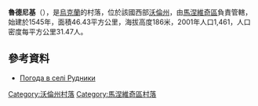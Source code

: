 {{coord|51|2|1|N|25|45|43|E|scale:30000|display=title}}

'''魯德尼基'''（{{lang-uk|Рудники}}），是[[烏克蘭|烏克蘭]]的村落，位於該國西部[[沃倫州|沃倫州]]，由[[馬涅維奇區|馬涅維奇區]]負責管轄，始建於1545年，面積46.43平方公里，海拔高度186米，2001年人口1,461，人口密度每平方公里31.47人。

==參考資料==
* [http://weather.in.ua/ua/volynskaja/22903 Погода в селі Рудники] {{Wayback|url=http://weather.in.ua/ua/volynskaja/22903 |date=20190114153409 }}

[[Category:沃倫州村落|Category:沃倫州村落]]
[[Category:馬涅維奇區村落|Category:馬涅維奇區村落]]


{{Volyn-geo-stub}}